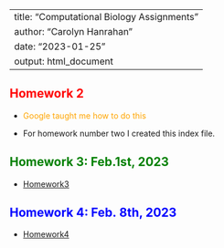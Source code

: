 ---
title: "Computational Biology Assignments"
author: "Carolyn Hanrahan"
date: "2023-01-25"
output: html_document
 ---

## <span style = "color: red;">Homework 2</span>

 
- <span style = "color: orange;">Google taught me how to do this</span>


- For homework number two I created this index file. 

## <span style = "color: green;" >Homework 3: Feb.1st, 2023</span> 

- [Homework3](homework3.html)

## <span style = "color:blue;" >Homework 4: Feb. 8th, 2023</span>
- [Homework4](Homework4.html)  






